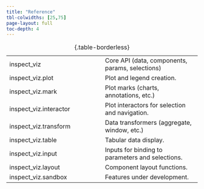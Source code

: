 ```yaml
---
title: "Reference"
tbl-colwidths: [25,75]
page-layout: full
toc-depth: 4
---
```


|  |  |
|----|----|
| [inspect_viz](inspect_viz.qmd) | Core API (data, components, params, selections) |
| [inspect_viz.plot](inspect_viz.plot.qmd) | Plot and legend creation. |
| [inspect_viz.mark](inspect_viz.mark.qmd) | Plot marks (charts, annotations, etc.) |
| [inspect_viz.interactor](inspect_viz.interactor.qmd) | Plot interactors for selection and navigation. |
| [inspect_viz.transform](inspect_viz.transform.qmd) | Data transformers (aggregate, window, etc.) |
| [inspect_viz.table](inspect_viz.transform.qmd) | Tabular data display. |
| [inspect_viz.input](inspect_viz.input.qmd) | Inputs for binding to parameters and selections. |
| [inspect_viz.layout](inspect_viz.layout.qmd) | Component layout functions. |
| [inspect_viz.sandbox](inspect_viz.sandbox.qmd) | Features under development. |

: {.table-borderless}




```{=html}
<style>
.table-borderless {
    border-top: none;
    border-bottom: none;
}
.table td {
    padding-bottom: 0 !important;
}
a {
    text-decoration: none;
}
a:hover {
    text-decoration: underline;
}
</style>
```
